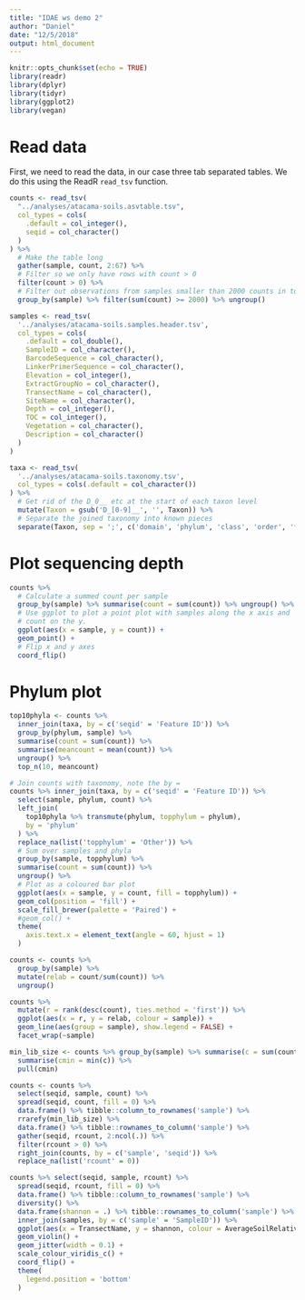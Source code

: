 ```yaml
---
title: "IDAE ws demo 2"
author: "Daniel"
date: "12/5/2018"
output: html_document
---
```


```r
knitr::opts_chunk$set(echo = TRUE)
library(readr)
library(dplyr)
library(tidyr)
library(ggplot2)
library(vegan)
```

# Read data

First, we need to read the data, in our case three tab separated tables.
We do this using the ReadR `read_tsv` function.

```r
counts <- read_tsv(
  "../analyses/atacama-soils.asvtable.tsv",
  col_types = cols(
    .default = col_integer(),
    seqid = col_character()
  )
) %>%
  # Make the table long
  gather(sample, count, 2:67) %>%
  # Filter so we only have rows with count > 0
  filter(count > 0) %>%
  # Filter out observations from samples smaller than 2000 counts in total
  group_by(sample) %>% filter(sum(count) >= 2000) %>% ungroup()

samples <- read_tsv(
  '../analyses/atacama-soils.samples.header.tsv',
  col_types = cols(
    .default = col_double(),
    SampleID = col_character(),
    BarcodeSequence = col_character(),
    LinkerPrimerSequence = col_character(),
    Elevation = col_integer(),
    ExtractGroupNo = col_character(),
    TransectName = col_character(),
    SiteName = col_character(),
    Depth = col_integer(),
    TOC = col_integer(),
    Vegetation = col_character(),
    Description = col_character()
  )
)

taxa <- read_tsv(
  '../analyses/atacama-soils.taxonomy.tsv',
  col_types = cols(.default = col_character())
) %>%
  # Get rid of the D_0__ etc at the start of each taxon level
  mutate(Taxon = gsub('D_[0-9]__', '', Taxon)) %>%
  # Separate the joined taxonomy into known pieces
  separate(Taxon, sep = ';', c('domain', 'phylum', 'class', 'order', 'family', 'genus'), fill = 'right', extra = 'drop')
```

# Plot sequencing depth

```r
counts %>% 
  # Calculate a summed count per sample
  group_by(sample) %>% summarise(count = sum(count)) %>% ungroup() %>%
  # Use ggplot to plot a point plot with samples along the x axis and
  # count on the y.
  ggplot(aes(x = sample, y = count)) +
  geom_point() +
  # Flip x and y axes
  coord_flip()
```

# Phylum plot

```r
top10phyla <- counts %>%
  inner_join(taxa, by = c('seqid' = 'Feature ID')) %>%
  group_by(phylum, sample) %>%
  summarise(count = sum(count)) %>%
  summarise(meancount = mean(count)) %>%
  ungroup() %>%
  top_n(10, meancount)
```

```r
# Join counts with taxonomy, note the by =
counts %>% inner_join(taxa, by = c('seqid' = 'Feature ID')) %>%
  select(sample, phylum, count) %>%
  left_join(
    top10phyla %>% transmute(phylum, topphylum = phylum), 
    by = 'phylum'
  ) %>%
  replace_na(list('topphylum' = 'Other')) %>%
  # Sum over samples and phyla
  group_by(sample, topphylum) %>% 
  summarise(count = sum(count)) %>% 
  ungroup() %>%
  # Plot as a coloured bar plot
  ggplot(aes(x = sample, y = count, fill = topphylum)) +
  geom_col(position = 'fill') +
  scale_fill_brewer(palette = 'Paired') +
  #geom_col() +
  theme(
    axis.text.x = element_text(angle = 60, hjust = 1)
  )
```

```r
counts <- counts %>%
  group_by(sample) %>%
  mutate(relab = count/sum(count)) %>%
  ungroup()
```

```r
counts %>% 
  mutate(r = rank(desc(count), ties.method = 'first')) %>%
  ggplot(aes(x = r, y = relab, colour = sample)) +
  geom_line(aes(group = sample), show.legend = FALSE) +
  facet_wrap(~sample)
```

```r
min_lib_size <- counts %>% group_by(sample) %>% summarise(c = sum(count)) %>%
  summarise(cmin = min(c)) %>%
  pull(cmin)

counts <- counts %>%
  select(seqid, sample, count) %>%
  spread(seqid, count, fill = 0) %>%
  data.frame() %>% tibble::column_to_rownames('sample') %>%
  rrarefy(min_lib_size) %>%
  data.frame() %>% tibble::rownames_to_column('sample') %>%
  gather(seqid, rcount, 2:ncol(.)) %>%
  filter(rcount > 0) %>%
  right_join(counts, by = c('sample', 'seqid')) %>%
  replace_na(list('rcount' = 0))
```

```r
counts %>% select(seqid, sample, rcount) %>%
  spread(seqid, rcount, fill = 0) %>%
  data.frame() %>% tibble::column_to_rownames('sample') %>%
  diversity() %>%
  data.frame(shannon = .) %>% tibble::rownames_to_column('sample') %>%
  inner_join(samples, by = c('sample' = 'SampleID')) %>%
  ggplot(aes(x = TransectName, y = shannon, colour = AverageSoilRelativeHumidity)) +
  geom_violin() +
  geom_jitter(width = 0.1) +
  scale_colour_viridis_c() +
  coord_flip() +
  theme(
    legend.position = 'bottom'
  )
```


